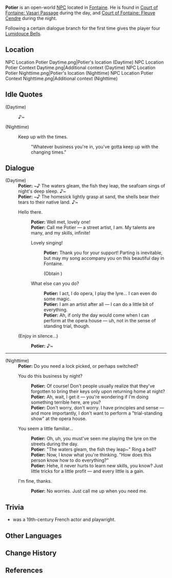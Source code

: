 {{Meta
<!-- Remove this template after adding the missing info -->
|missing_NPC_profile  = yes
}}
{{Character Infobox
|type             = Open-World NPC
|image            = NPC Potier.png
|realname         = <!-- Optional, if different from in-game name -->
|deceased         = <!-- Past (for deceased prior to events of the game) or free response -->
|region           = Fontaine
|location         = Fontaine
|affiliation      = 
|title            = 
|ancestry         = <!-- Clan/family -->
|father           = 
|mother           = 
|spouse           = 
|sibling          = 
|child            = 
|relative         = 
|voiceEN          = 
|voiceCN          = 
|voiceJP          = 
|voiceKR          = 
|dialoguereward   = {{Card|Lumidouce Bell|4}}
}}
'''Potier''' is an open-world [[NPC]] located in [[Fontaine]]. He is found in [[Court of Fontaine: Vasari Passage]] during the day, and [[Court of Fontaine: Fleuve Cendre]] during the night.

Following a certain dialogue branch for the first time gives the player four [[Lumidouce Bell]]s.

==Location==
<gallery>
NPC Location Potier Daytime.png|Potier's location (Daytime)
NPC Location Potier Context Daytime.png|Additional context (Daytime)
NPC Location Potier Nighttime.png|Potier's location (Nighttime)
NPC Location Potier Context Nighttime.png|Additional context (Nighttime)
</gallery>
<!--
==Profile==
''(To be added.)''

===Appearance===
''(To be added.)''

==Quests and Events==
{{Quests and Events}}
-->
==Idle Quotes==
{{Dialogue Start}}
;(Daytime)
:{{DIcon|Idle}} ♪~
::{{A|VO Potier 01.ogg}}

;(Nighttime)
:{{DIcon|Idle}} Keep up with the times.
::{{A|VO Potier 02.ogg}} "Whatever business you're in, you've gotta keep up with the changing times."
{{Dialogue End}}

==Dialogue==
{{Dialogue Start}}
;(Daytime)
:'''Potier:''' ~♪ The waters gleam, the fish they leap, the seafoam sings of night's deep sleep. ♪~
:'''Potier:''' ~♪ The homesick lightly grasp at sand, the shells bear their tears to their native land. ♪~
:{{DIcon}} Hello there.
::'''Potier:''' Well met, lovely one!
::'''Potier:''' Call me Potier &mdash; a street artist, I am. My talents are many, and my skills, infinite!
::{{DIcon|Reward}} Lovely singing!
:::'''Potier:''' Thank you for your support! Parting is inevitable, but may my song accompany you on this beautiful day in Fontaine.
:::;(Obtain {{Item|Lumidouce Bell|x=4}})
::{{DIcon}} What else can you do?
:::'''Potier:''' I act, I do opera, I play the lyre... I can even do some magic.
:::'''Potier:''' I am an artist after all &mdash; I can do a little bit of everything.
:::'''Potier:''' Ah, if only the day would come when I can perform at the opera house &mdash; uh, not in the sense of standing trial, though.
:{{DIcon}} (Enjoy in silence...)
::'''Potier:''' ♪~
----
;(Nighttime)
:'''Potier:''' Do you need a lock picked, or perhaps switched?
:{{DIcon}} You do this business by night?
::'''Potier:''' Of course! Don't people usually realize that they've forgotten to bring their keys only upon returning home at night?
::'''Potier:''' Ah, wait, I get it &mdash; you're wondering if I'm doing something terrible here, are you?
::'''Potier:''' Don't worry, don't worry. I have principles and sense &mdash; and more importantly, I don't want to perform a "trial-standing show" at the opera house.
:{{DIcon}} You seem a little familiar...
::'''Potier:''' Oh, uh, you must've seen me playing the lyre on the streets during the day.
::'''Potier:''' "The waters gleam, the fish they leap~" Ring a bell?
::'''Potier:''' Now, I know what you're thinking. "How does this person know how to do everything?"
::'''Potier:''' Hehe, it never hurts to learn new skills, you know? Just little tricks for a little profit &mdash; and every little is a gain.
:{{DIcon}} I'm fine, thanks.
::'''Potier:''' No worries. Just call me up when you need me.
{{Dialogue End}}<!--
==Event Dialogue==
===Event Name===
{{Dialogue Start}}
:'''{{subst:PAGENAME}}:'''
{{Dialogue End}}
-->
==Trivia==
*{{W|Charles Potier}} was a 19th-century French actor and playwright.

==Other Languages==
{{Other Languages
|default_hidden = 1
|en       = Potier
|zhs      = 波蒂埃
|zhs_rm   = Bōdì'āi
|zht      = 波蒂埃
|zht_rm   = Bōdì'āi
|ja       = ポティエ
|ja_rm    = Potie
|ko       = 포티에
|es       = Potier
|fr       = Potier
|ru       = Потье
|th       = Potier
|vi       = Potier
|de       = Potier
|id       = Potier
|pt       = Potier
|tr       = Potier
|it       = Potier
}}

==Change History==
{{Change History|4.0}}

==References==
{{Reflist}}